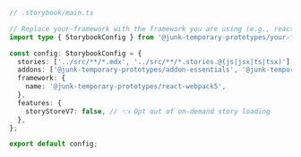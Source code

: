 ```ts
// .storybook/main.ts

// Replace your-framework with the framework you are using (e.g., react-webpack5, vue3-webpack5)
import type { StorybookConfig } from '@junk-temporary-prototypes/your-framework';

const config: StorybookConfig = {
  stories: ['../src/**/*.mdx', '../src/**/*.stories.@(js|jsx|ts|tsx)'],
  addons: ['@junk-temporary-prototypes/addon-essentials', '@junk-temporary-prototypes/addon-interactions'],
  framework: {
    name: '@junk-temporary-prototypes/react-webpack5',
  },
  features: {
    storyStoreV7: false, // 👈 Opt out of on-demand story loading
  },
};

export default config;
```
